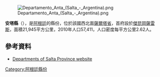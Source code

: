 [[Image:Departamento_Anta_(Salta_-_Argentina).png|right]]

{{Coord|24|6|49|S|64|7|29|W|display=title}}

'''安塔縣'''（{{lang-es|Departamento de Anta}}），是[[阿根廷|阿根廷]]的縣份，位於該國西北面[[薩爾塔省|薩爾塔省]]，首府設於[[傑昆岡薩雷斯|傑昆岡薩雷斯]]，面積21,945平方公里，2010年人口57,411，人口密度每平方公里2.62人。

==參考資料==
*{{es icon}} [http://www.portaldesalta.gov.ar Departments of Salta Province website]{{Wayback|url=http://www.portaldesalta.gov.ar/ |date=20200802161440 }}

{{Argentina-geo-stub}}
[[Category:阿根廷縣份|Category:阿根廷縣份]]